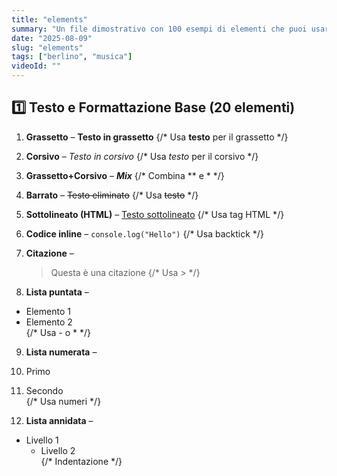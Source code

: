 ```yaml
---
title: "elements"
summary: "Un file dimostrativo con 100 esempi di elementi che puoi usare nei tuoi articoli MDX."
date: "2025-08-09"
slug: "elements"
tags: ["berlino", "musica"]
videoId: ""
---
```


## 1️⃣ Testo e Formattazione Base (20 elementi)

1. **Grassetto** – **Testo in grassetto**
   {/* Usa **testo** per il grassetto */}

2. **Corsivo** – _Testo in corsivo_
   {/* Usa *testo* per il corsivo */}

3. **Grassetto+Corsivo** – **_Mix_**
   {/* Combina ** e * */}

4. **Barrato** – ~~Testo eliminato~~
   {/* Usa ~~testo~~ */}

5. **Sottolineato (HTML)** – <u>Testo sottolineato</u>
   {/* Usa tag HTML */}

6. **Codice inline** – `console.log("Hello")`
   {/* Usa backtick */}

7. **Citazione** –

   > Questa è una citazione
   > {/* Usa > */}

8. **Lista puntata** –

- Elemento 1
- Elemento 2  
  {/* Usa - o * */}

9. **Lista numerata** –
1. Primo
1. Secondo  
   {/* Usa numeri */}

1. **Lista annidata** –

- Livello 1
  - Livello 2  
    {/* Indentazione */}
